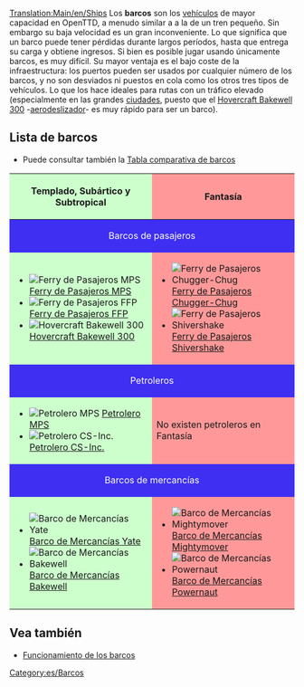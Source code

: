 [[Translation:Main/en/Ships]]{{en/-}}{{es/Tabla de contenido}}
Los '''barcos''' son los [[Main/es/Vehículos|vehículos]] de mayor capacidad en OpenTTD, a menudo similar a a la de un tren pequeño. Sin embargo su baja velocidad es un gran inconveniente. Lo que significa que un barco puede tener pérdidas durante largos períodos, hasta que entrega su carga y obtiene ingresos. Si bien es posible jugar usando únicamente barcos, es muy difícil. Su mayor ventaja es el bajo coste de la infraestructura: los puertos pueden ser usados por cualquier número de los barcos, y no son desviados ni puestos en cola como los otros tres tipos de vehículos. Lo que los hace ideales para rutas con un tráfico elevado (especialmente en las grandes [[Main/en/Pueblo/Es#Ciudades|ciudades]], puesto que el [[Main/es/Hovercraft Bakewell 300|Hovercraft Bakewell 300]] -[http://www.wikipedia.org/wiki/es:Aerodeslizador aerodeslizador]- es muy rápido para ser un barco).

==Lista de barcos==
* Puede consultar también la [[Main/es/Comparación de barcos|Tabla comparativa de barcos]]

{|border="1" cellspacing="2" cellpadding="3" rules="all" style="margin:1em 1em 1em 0; border:solid 1px #AAAAAA;"
!width="50%" style="background: #ccffcc" | Templado, Subártico y Subtropical
!width="50%" style="background: #ff9999" | Fantasía
|-
! colspan="2" style="background: #3e2ff3; color:white" align="center"| Barcos de pasajeros
|-
| style="background: #ccffcc" |
*[[File:en/Ferry.png|Ferry de Pasajeros MPS]] [[Main/es/Ferry de Pasajeros MPS|Ferry de Pasajeros MPS]]
*[[File:en/Ferry.png|Ferry de Pasajeros FFP]] [[Main/es/Ferry de Pasajeros FFP|Ferry de Pasajeros FFP]]
*[[File:en/Hovercraft.png|Hovercraft Bakewell 300]] [[Main/es/Hovercraft Bakewell 300|Hovercraft Bakewell 300]]
| style="background: #ff9999" |
*[[File:en/Toylandpassengership.png|Ferry de Pasajeros Chugger-Chug]] [[Main/es/Ferry de Pasajeros Chugger-Chug|Ferry de Pasajeros Chugger-Chug]]
*[[File:en/Toylandpassengership.png|Ferry de Pasajeros Shivershake]] [[Main/es/Ferry de Pasajeros Shivershake|Ferry de Pasajeros Shivershake]]
|-
! colspan="2" style="background: #3e2ff3; color:white" align="center"| Petroleros
|-
| style="background: #ccffcc" |
*[[File:en/OilTanker.png|Petrolero MPS]] [[Main/es/Petrolero MPS|Petrolero MPS]]
*[[File:en/OilTanker.png|Petrolero CS-Inc.]] [[Main/es/Petrolero CS-Inc|Petrolero CS-Inc.]]
| style="background: #ff9999" | No existen petroleros en Fantasía
|-
! colspan="2" style="background: #3e2ff3; color:white" align="center"| Barcos de mercancías
|-
| style="background: #ccffcc" |
*[[File:en/CargoShip.png|Barco de Mercancías Yate]] [[Main/es/Barco de Mercancías Yate|Barco de Mercancías Yate]]
*[[File:en/CargoShip.png|Barco de Mercancías Bakewell]] [[Main/es/Barco de Mercancías Bakewell|Barco de Mercancías Bakewell]]
| style="background: #ff9999" |
*[[File:en/Toylandcargoship.png|Barco de Mercancías Mightymover]] [[Main/es/Barco de Mercancías Mightymover|Barco de Mercancías Mightymover]]
*[[File:en/Toylandcargoship.png|Barco de Mercancías Powernaut]] [[Main/es/Barco de Mercancías Powernaut|Barco de Mercancías Powernaut]]
|}

==Vea también==
*[[Main/en/Construir rutas marítimas/Es#Funcionamiento de los barcos|Funcionamiento de los barcos]]

[[Category:es/Barcos]]